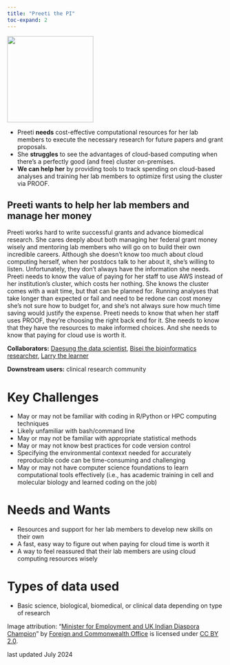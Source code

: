 ```yaml
---
title: "Preeti the PI"
toc-expand: 2
---
```


::: grid
::: {.g-col-12 .g-col-xl-3}
<img src="/img/preeti.jpg" width="200" height="200"/>
:::

::: {.g-col-12 .g-col-xl-8}
-   Preeti **needs** cost-effective computational resources for her lab members to execute the necessary research for future papers and grant proposals.
-   She **struggles** to see the advantages of cloud-based computing when there's a perfectly good (and free) cluster on-premises.
-   **We can help her** by providing tools to track spending on cloud-based analyses and training her lab members to optimize first using the cluster via PROOF.
:::
:::

::: lightblue-highlight
## Preeti wants to help her lab members and manage her money

Preeti works hard to write successful grants and advance biomedical research. She cares deeply about both managing her federal grant money wisely and mentoring lab members who will go on to build their own incredible careers. Although she doesn’t know too much about cloud computing herself, when her postdocs talk to her about it, she’s willing to listen. Unfortunately, they don’t always have the information she needs. Preeti needs to know the value of paying for her staff to use AWS instead of her institution's cluster, which costs her nothing. She knows the cluster comes with a wait time, but that can be planned for. Running analyses that take longer than expected or fail and need to be redone can cost money she’s not sure how to budget for, and she’s not always sure how much time saving would justify the expense. Preeti needs to know that when her staff uses PROOF, they’re choosing the right back end for it. She needs to know that they have the resources to make informed choices. And she needs to know that paying for cloud use is worth it.
:::

::: darkblue-highlight
**Collaborators:** [Daesung the data scientist](/family/proof/daesung-the-data-scientist.html), [Bisei the bioinformatics researcher](/family/proof/bisei-the-bioinformatics-researcher.html), [Larry the learner](/family/proof/larry-the-learner.html)

**Downstream users:** clinical research community
:::

# Key Challenges

-   May or may not be familiar with coding in R/Python or HPC computing techniques
-   Likely unfamiliar with bash/command line
-   May or may not be familiar with appropriate statistical methods
-   May or may not know best practices for code version control
-   Specifying the environmental contexxt needed for accurately reproducible code can be time-consuming and challenging
-   May or may not have computer science foundations to learn computational tools effectively (i.e., has academic training in cell and molecular biology and learned coding on the job)

# Needs and Wants

-   Resources and support for her lab members to develop new skills on their own
-   A fast, easy way to figure out when paying for cloud time is worth it
-   A way to feel reassured that their lab members are using cloud computing resources wisely

# Types of data used

-   Basic science, biological, biomedical, or clinical data depending on type of research

<div>

Image attribution: "[Minister for Employment and UK Indian Diaspora Champion](https://www.flickr.com/photos/10246637@N04/19459927293)" by [Foreign and Commonwealth Office](https://www.flickr.com/photos/10246637@N04) is licensed under [CC BY 2.0](https://creativecommons.org/licenses/by/2.0/?ref=openverse).

</div>

<div>

last updated July 2024

</div>
